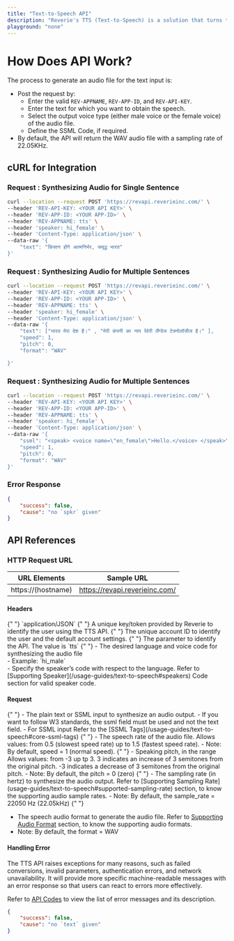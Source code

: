 ```yaml
---
title: "Text-to-Speech API"
description: "Reverie's TTS (Text-to-Speech) is a solution that turns text into lifelike speech, allowing you to create applications that talk in multiple Indic languages and build comprehensive speech-enabled products. "
playground: "none"
---
```


# How Does API Work?

The process to generate an audio file for the text input is:

- Post the request by:
  - Enter the valid `REV-APPNAME`, `REV-APP-ID`, and `REV-API-KEY`.
  - Enter the text for which you want to obtain the speech.
  - Select the output voice type (either male voice or the female voice) of the audio file.
  - Define the SSML Code, if required.
- By default, the API will return the WAV audio file with a sampling rate of 22.05KHz.

## cURL for Integration
### Request : Synthesizing Audio for Single Sentence
```bash 
curl --location --request POST 'https://revapi.reverieinc.com/' \
--header 'REV-API-KEY: <YOUR API KEY>' \
--header 'REV-APP-ID: <YOUR APP-ID>' \
--header 'REV-APPNAME: tts' \
--header 'speaker: hi_female' \
--header 'Content-Type: application/json' \
--data-raw '{
	"text": "किसान होंगे आत्मनिर्भर, समृद्ध भारत"
}'
```
### Request : Synthesizing Audio for Multiple Sentences

```bash
curl --location --request POST 'https://revapi.reverieinc.com/' \
--header 'REV-API-KEY: <YOUR API KEY>' \
--header 'REV-APP-ID: <YOUR APP-ID>' \
--header 'REV-APPNAME: tts' \
--header 'speaker: hi_female' \
--header 'Content-Type: application/json' \
--data-raw '{
	"text": ["भारत मेरा देश है।" , "मेरी कंपनी का नाम रेवेरी लैंग्वेज टेक्नोलॉजीज है।" ], 
	"speed": 1,
	"pitch": 0,
	"format": "WAV"

}'
```
### Request : Synthesizing Audio for Multiple Sentences
```bash
curl --location --request POST 'https://revapi.reverieinc.com/' \
--header 'REV-API-KEY: <YOUR API KEY>' \
--header 'REV-APP-ID: <YOUR APP-ID>' \
--header 'REV-APPNAME: tts' \
--header 'speaker: hi_female' \
--header 'Content-Type: application/json' \
--data-raw '{
	"ssml": "<speak> <voice name=\"en_female\">Hello.</voice> </speak>", 
	"speed": 1,
	"pitch": 0,
	"format": "WAV"
}'
```

### Error Response 
```json
{
    "success": false,
    "cause": "no `spkr` given"
}
```
## API References
### HTTP Request URL
| URL Elements       | Sample URL                     |
|--------------------|--------------------------------|
| https://(hostname) | https://revapi.reverieinc.com/ |

#### Headers
<ParamField header="Content-Type" type="string" required>
  {" "}
  `application/JSON`
</ParamField> 

<ParamField header="REV-API-KEY" type="string" required>
  {" "}
  A unique key/token provided by Reverie to identify the user using the TTS API.
</ParamField> 
<ParamField header="REV-APP-ID" type="string" required>
  {" "}
  The unique account ID to identify the user and the default account settings.
</ParamField>
<ParamField header="REV-APPNAME" type="string" required>
  {" "}
  The parameter to identify the API. The value is `tts`

</ParamField>
<ParamField header="speaker" type="string" required>
  {" "}  
- The desired language and voice code for synthesizing the audio file  <br />
- Example: `hi_male` <br />
- Specify the speaker’s code with respect to the language. Refer to [Supporting Speaker](/usage-guides/text-to-speech#speakers) Code section for valid speaker code.
</ParamField>  

#### Request
<ParamField header="text or ssml" type="string/array" required>
  {" "}
  - The plain text or SSML input to synthesize an audio output.
  - If you want to follow W3 standards, the ssml field must be used and not the text field.
  - For SSML input Refer to the [SSML Tags](/usage-guides/text-to-speech#core-ssml-tags)
</ParamField> 

<ParamField header="speed" type="float">
  {" "}
  - The speech rate of the audio file. Allows values: from 0.5 (slowest speed rate) up to 1.5 (fastest speed rate). 
  - Note: By default, speed = 1 (normal speed).
</ParamField> 

<ParamField header="pitch" type="float " >
  {" "}
  - Speaking pitch, in the range Allows values: from -3 up tp 3. 3 indicates an increase of 3 semitones from the original pitch. -3 indicates a decrease of 3 semitones from the original pitch. 
  - Note: By default, the pitch = 0 (zero)
</ParamField>

<ParamField header="sample_rate" type="integer">
  {" "}
  - The sampling rate (in hertz) to synthesize the audio output. Refer to [Supporting Sampling Rate](usage-guides/text-to-speech#supported-sampling-rate) section, to know the supporting audio sample rates.
  - Note: By default, the sample_rate = 22050 Hz (22.05kHz)
</ParamField>

<ParamField header="format" type="string">
  {" "}
  
- The speech audio format to generate the audio file. Refer to [Supporting Audio Format](/usage-guides/text-to-speech#supported-audio-formats) section, to know the supporting audio formats.   <br />
- Note: By default, the format = WAV
</ParamField> 

#### Handling Error

The TTS API raises exceptions for many reasons, such as failed conversions, invalid parameters, authentication errors, and network unavailability. It will provide more specific machine-readable messages with an error response so that users can react to errors more effectively. 

Refer to [API Codes](/usage-guides/text-to-speech#api-messages) 
to view the list of error messages and its description.

```json 
{
    "success": false,
    "cause": "no `text` given"
}
```
